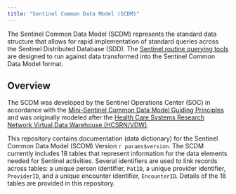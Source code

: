 ```yaml
---
title: "Sentinel Common Data Model (SCDM)"
---
```


The Sentinel Common Data Model (SCDM) represents the standard data structure that allows for rapid implementation of standard queries across the Sentinel Distributed Database (SDD). The [Sentinel routine querying tools](https://dev.sentinelsystem.org/projects/AD/repos/qrp/browse) are designed to run against data transformed into the Sentinel Common Data Model format.

## Overview

The SCDM was developed by the Sentinel Operations Center (SOC) in accordance with the [Mini-Sentinel Common Data Model Guiding Principles](https://www.sentinelinitiative.org/sites/default/files/data/distributed-database/Mini-Sentinel_CommonDataModel_GuidingPrinciples_v1.0_0.pdf) and was originally modeled after the [Health Care Systems Research Network Virtual Data Warehouse (HCSRN/VDW)](http://www.hcsrn.org/en/Tools%20&%20Materials/VDW/).

This repository contains documentation (data dictionary) for the Sentinel Common Data Model (SCDM) Version `r params$version`. The SCDM currently includes 18 tables that represent information for the data elements needed for Sentinel activities. Several identifiers are used to link records across tables: a unique person identifier, `PatID`, a unique provider identifier, `ProviderID`, and a unique encounter identifier, `EncounterID`. Details of the 18 tables are provided in this repository.